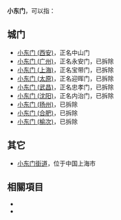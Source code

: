 '''小东门'''，可以指：

==城门==
* [[小东门_(西安)|小东门 (西安)]]，正名中山门
* [[小东门_(广州)|小东门 (广州)]]，正名永安门，已拆除
* [[小东门_(上海)|小东门 (上海)]]，正名宝带门，已拆除
* [[小东门_(太原)|小东门 (太原)]]，正名迎晖门，已拆除
* [[小东门_(武昌)|小东门 (武昌)]]，正名忠孝门，已拆除
* [[小东门_(沈阳)|小东门 (沈阳)]]，正名内治门，已拆除
* [[小东门_(扬州)|小东门 (扬州)]]，已拆除
* [[小东门_(合肥)|小东门 (合肥)]]，已拆除
* [[小东门_(榆次)|小东门 (榆次)]]，已拆除

==其它==
* [[小东门街道|小东门街道]]，位于中国上海市
==相關項目==
{{方位門}} 
*{{Lookfrom|小东门}}
*{{Lookfrom|小東門}}

{{Disambig|Cat=城门消歧义}}